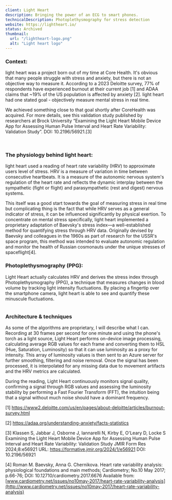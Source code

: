 ```yaml
---
client: Light Heart
description: Bringing the power of an ECG to smart phones.
technicalDescription: Photoplethysmography for stress detection
website: https://lightheart.io/
status: Archived
thumbnail:
  url: "/lightheart-logo.png"
  alt: "Light heart logo"
---
```


### Context:

light heart was a project born out of my time at Core Health. It's obvious that many people struggle with stress and anxiety, but there is not an objective way to measure it. According to a 2023 Deloitte survey, 77% of respondents have experienced burnout at their current job [1] and ADAA claims that ~19% of the US population is affected by anxiety [2]. light heart had one stated goal - objectively measure mental stress in real time.

We achieved something close to that goal shortly after CoreHealth was acquired. For more details, see this validation study published by researchers at Brock University “Examining the Light Heart Mobile Device App for Assessing Human Pulse Interval and Heart Rate Variability: Validation Study”. DOI: 10.2196/56921.[3]

<div class="grid grid-cols-2 gap-2">
  <img
    src="/lh-1.png"
    alt=""
  />
  <img
    src="/lh-2.png"
    alt=""
  />
</div>

### The physiology behind light heart:

light heart used a reading of heart rate variability (HRV) to approximate users level of stress. HRV is a measure of variation in time between consecutive heartbeats. It is a measure of the autonomic nervous system's regulation of the heart rate and reflects the dynamic interplay between the sympathetic (fight or flight) and parasympathetic (rest and digest) nervous systems.

This itself was a good start towards the goal of measuring stress in real time but complicating thing is the fact that while HRV serves as a general indicator of stress, it can be influenced significantly by physical exertion. To concentrate on mental stress specifically, light heart implemented a proprietary adaptation of Baevsky's stress index—a well-established method for quantifying stress through HRV data. Originally devised by Baevsky and colleagues in the 1960s as part of research for the USSR's space program, this method was intended to evaluate autonomic regulation and monitor the health of Russian cosmonauts under the unique stresses of spaceflight[4].

### Photoplethysmography (PPG):

Light Heart actually calculates HRV and derives the stress index through Photoplethysmography (PPG), a technique that measures changes in blood volume by tracking light intensity fluctuations. By placing a fingertip over the smartphone camera, light heart is able to see and quantify these minuscule fluctuations.

<img
  class="w-full"
    src="/lh-vs-ecg.png"
    alt=""
  />

### Architecture & techniques

As some of the algorithms are proprietary, I will describe what I can. Recording at 30 frames per second for one minute and using the phone's torch as a light source, Light Heart performs on-device image processing, calculating average RGB values for each frame and converting them to HSL (Hue, Saturation, Luminosity) so that it can use luminosity as a proxy for intensity. This array of luminosity values is then sent to an Azure server for further smoothing, filtering and noise removal. Once the signal has been processed, it is interpolated for any missing data due to movement artifacts and the HRV metrics are calculated.

During the reading, Light Heart continuously monitors signal quality, confirming a signal through RGB values and assessing the luminosity stability by performing a Fast Fourier Transform (FFT), the intuition being that a signal without much noise should have a dominant frequency.



[1] https://www2.deloitte.com/us/en/pages/about-deloitte/articles/burnout-survey.html

[2] https://adaa.org/understanding-anxiety/facts-statistics

[3] Klassen S, Jabbar J, Osborne J, Iannarelli N, Kirby E, O'Leary D, Locke S
Examining the Light Heart Mobile Device App for Assessing Human Pulse Interval and Heart Rate Variability: Validation Study
JMIR Form Res 2024;8:e56921
URL: https://formative.jmir.org/2024/1/e56921
DOI: 10.2196/56921

[4]  Roman M. Baevsky, Anna G. Chernikova. Heart rate variability analysis: physiological foundations and main methods; Cardiometry; No.10 May 2017; p.66-76; DOI: 10.12710/cardiometry.2017.6676 Available from: [www.cardiometry.net/issues/no10may-2017/heart-rate-variability-analysis](http://www.cardiometry.net/issues/no10may-2017/heart-rate-variability-analysis)